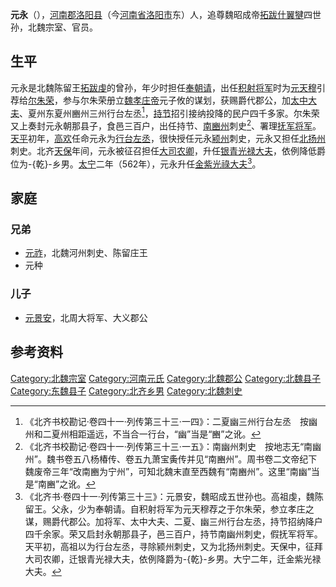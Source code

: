 '''元永'''（{{bd|？||？||catIdx=Y元}}），[[河南郡|河南郡]][[洛阳县|洛阳县]]（今[[河南省|河南省]][[洛阳市|洛阳市]]东）人，追尊魏昭成帝[[拓跋什翼犍|拓跋什翼犍]]四世孙，北魏宗室、官员。

==生平==
元永是北魏陈留王[[拓跋虔|拓跋虔]]的曾孙，年少时担任[[奉朝请|奉朝请]]，出任[[积射将军|积射将军]]时为[[元天穆|元天穆]]引荐给[[尔朱荣|尔朱荣]]，参与尔朱荣册立[[魏孝庄帝|魏孝庄帝]]元子攸的谋划，获赐爵代郡公，加[[太中大夫|太中大夫]]、夏州东夏州豳州三州行台左丞<ref>《北齐书校勘记·卷四十一·列传第三十三·一四》：二夏幽三州行台左丞　按幽州和二夏州相距遥远，不当合一行台，“幽”当是“豳”之讹。</ref>，[[持节|持节]]招引接纳投降的民户四千多家。尔朱荣又上奏封元永朝那县子，食邑三百户，出任持节、[[南豳州|南豳州]]刺史<ref>《北齐书校勘记·卷四十一·列传第三十三·一五》：南幽州刺史　按地志无“南幽州”。魏书卷五八杨椿传、卷五九萧宝夤传并见“南豳州”。周书卷二文帝纪下魏废帝三年“改南豳为宁州”，可知北魏末直至西魏有“南豳州”。这里“南幽”当是“南豳”之讹。</ref>、署理[[抚军将军|抚军将军]]。[[天平_(东魏)|天平]]初年，[[高欢|高欢]]任命元永为[[行台左丞|行台左丞]]，很快授任元永[[颍州_(东魏)|颍州]]刺史，元永又担任[[北扬州|北扬州]]刺史。北齐[[天保_(北齐)|天保]]年间，元永被征召担任[[大司农卿|大司农卿]]，升任[[银青光禄大夫|银青光禄大夫]]，依例降低爵位为-{乾}-乡男。[[太宁_(北齐)|太宁]]二年（562年），元永升任[[金紫光祿大夫|金紫光祿大夫]]<ref>《北齐书·卷四十一·列传第三十三》：元景安，魏昭成五世孙也。高祖虔，魏陈留王。父永，少为奉朝请。自积射将军为元天穆荐之于尔朱荣，参立孝庄之谋，赐爵代郡公。加将军、太中大夫、二夏、幽三州行台左丞，持节招纳降户四千余家。荣又启封永朝那县子，邑三百户，持节南幽州刺史，假抚军将军。天平初，高祖以为行台左丞，寻除颍州刺史，又为北扬州刺史。天保中，征拜大司农卿，迁银青光禄大夫，依例降爵为-{乾}-乡男。大宁二年，迁金紫光禄大夫。</ref>。

==家庭==
===兄弟===
*[[元祚|元祚]]，北魏河州刺史、陈留庄王
*元种

===儿子===
*[[元景安|元景安]]，北周大将军、大义郡公

== 参考资料 ==
{{reflist}}

[[Category:北魏宗室|Category:北魏宗室]]
[[Category:河南元氏|Category:河南元氏]]
[[Category:北魏郡公|Category:北魏郡公]]
[[Category:北魏县子|Category:北魏县子]]
[[Category:东魏县子|Category:东魏县子]]
[[Category:北齐乡男|Category:北齐乡男]]
[[Category:北魏刺史|Category:北魏刺史]]